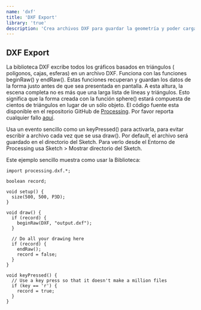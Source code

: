 ```yaml
---
name: 'dxf'
title: 'DXF Export'
library: 'true'
description: 'Crea archivos DXF para guardar la geometría y poder cargarla en otros programas.Funciona con gráficas basadas en triángulos, incluyendo polígonos, cajas y esferas.'
---
```


## DXF Export

La biblioteca DXF excribe todos los gráficos basados en triángulos ( polígonos, cajas, esferas) en un archivo DXF. Funciona con las funciones beginRaw() y endRaw(). Estas funciones recuperan y guardan los datos de la forma justo antes de que sea presentada en pantalla. A esta altura, la escena completa no es más que una larga lista de líneas y triángulos. Esto significa que la forma creada con la función sphere() estará compuesta de cientos de triángulos en lugar de un sólo objeto. El código fuente esta disponible en  el repositorio GitHub de [Processing](https://github.com/processing/processing/tree/master/java/libraries/dxf). Por favor reporta cualquier fallo [aquí](https://github.com/processing/processing/issues).

Usa un evento sencillo como un keyPressed() para activarla, para evitar escribir a archivo cada vez que se usa draw(). Por default, el archivo será guardado en el directorio del Sketch. Para verlo desde el Entorno de Processing usa Sketch > Mostrar directorio del Sketch.

Este ejemplo sencillo muestra como usar la Biblioteca:
```
import processing.dxf.*;

boolean record;

void setup() {
  size(500, 500, P3D);
}

void draw() {
  if (record) {
    beginRaw(DXF, "output.dxf");
  }

  // Do all your drawing here
  if (record) {
    endRaw();
    record = false;
  }
}

void keyPressed() {
  // Use a key press so that it doesn't make a million files
  if (key == 'r') {
  	record = true;
  }
}
```
